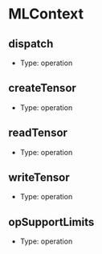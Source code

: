 # MLContext

## dispatch
- Type: operation

## createTensor
- Type: operation

## readTensor
- Type: operation

## writeTensor
- Type: operation

## opSupportLimits
- Type: operation
